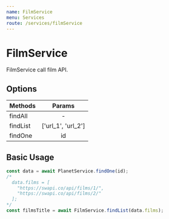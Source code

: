 ```yaml
---
name: FilmService
menu: Services
route: /services/filmService
---
```


# FilmService

FilmService call film API.

## Options

| Methods  |       Params       |
| -------- | :----------------: |
| findAll  |         -          |
| findList | ['url_1', 'url_2'] |
| findOne  |         id         |

## Basic Usage

```js
const data = await PlanetService.findOne(id);
/*
  data.films = [
    "https://swapi.co/api/films/1/",
    "https://swapi.co/api/films/2/"
  ];
*/
const filmsTitle = await FilmService.findList(data.films);
```
